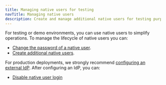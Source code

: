 ```yaml
---
title: Managing native users for testing
navTitle: Managing native users
description: Create and manage additional native users for testing purposes or remove native users after configuring an IdP.
---
```


For testing or demo environments, you can use native users to simplify operations. To manage the lifecycle of native users you can:

- [Change the password of a native user](change_pw_native_user).
- [Create additional native users](create_native_user).

For production deployments, we strongly recommend [configuring an external IdP](../byo_idp/). After configuring an IdP, you can: 

- [Disable native user login](disable_native_user)

